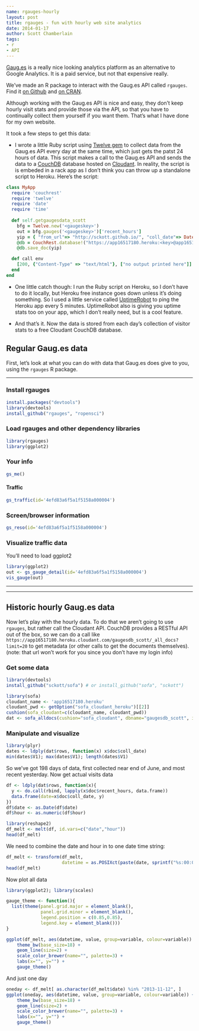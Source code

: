 ```yaml
---
name: rgauges-hourly
layout: post
title: rgauges - fun with hourly web site analytics
date: 2014-01-17
author: Scott Chamberlain
tags:
- r
- API
---
```


[Gaug.es](http://get.gaug.es/) is a really nice looking analytics platform as an alternative to Google Analytics. It is a paid service, but not that expensive really. 

We've made an R package to interact with the Gaug.es API called `rgauges`. Find it [on Github](https://github.com/ropensci/rgauges) and [on CRAN](http://cran.r-project.org/web/packages/rgauges/index.html).

Although working with the Gaug.es API is nice and easy, they don't keep hourly visit stats and provide those via the API, so that you have to continually collect them yourself if you want them. That's what I have done for my own website. 

It took a few steps to get this data:

* I wrote a little Ruby script using [Twelve gem](http://rubygems.org/gems/twelve) to collect data from the Gaug.es API every day at the same time, which just gets the patst 24 hours of data. This script makes a call to the Gaug.es API and sends the data to a [CouchDB](http://couchdb.apache.org/) database hosted on [Cloudant](https://cloudant.com/). In reality, the script is is embeded in a rack app as I don't think you can throw up a standalone script to Heroku. Here's the script:

```ruby
class MyApp
  require 'couchrest'
  require 'twelve'
  require 'date'
  require 'time'
  
  def self.getgaugesdata_scott
    bfg = Twelve.new('<gaugeskey>')
    out = bfg.gauges('<gaugeskey>')['recent_hours']
    yip = { "from_url"=> "http://sckott.github.io/", "coll_date"=> Date.today.to_s, "coll_time"=> Time.now.utc.localtime.to_s, "recent_hours"=> out }
    @db = CouchRest.database!("https://app16517180.heroku:<key>@app16517180.heroku.cloudant.com/gaugesdb_scott")
    @db.save_doc(yip)

  def call env
    [200, {"Content-Type" => "text/html"}, ["no output printed here"]] 
  end
end
```

* One little catch though: I run the Ruby script on Heroku, so I don't have to do it locally, but Heroku free instance goes down unless it's doing something. So I used a little service called [UptimeRobot](http://uptimerobot.com/) to ping the Heroku app every 5 minutes. UptimeRobot also is giving you uptime stats too on your app, which I don't really need, but is a cool feature. 

* And that's it. Now the data is stored from each day's collection of visitor stats to a free Cloudant CouchDB database. 

## Regular Gaug.es data

First, let's look at what you can do with data that Gaug.es does give to you, using the `rgauges` R package.

********************

### Install rgauges

```r
install.packages("devtools")
library(devtools)
install_github("rgauges", "ropensci")
```

### Load rgauges and other dependency libraries

```r
library(rgauges)
library(ggplot2)
```

### Your info

```r
gs_me()
```

#### Traffic

```r
gs_traffic(id='4efd83a6f5a1f5158a000004')
```

### Screen/browser information

```r
gs_reso(id='4efd83a6f5a1f5158a000004')
```

### Visualize traffic data

You'll need to load ggplot2 

```r
library(ggplot2)
out <- gs_gauge_detail(id='4efd83a6f5a1f5158a000004')
vis_gauge(out)
```

********************
********************

## Historic hourly Gaug.es data

Now let's play with the hourly data. To do that we aren't going to use `rgauges`, but rather call the Cloudant API. CouchDB provides a RESTful API out of the box, so we can do a call like `https://app16517180.heroku.cloudant.com/gaugesdb_scott/_all_docs?limit=20` to get metadata (or other calls to get the documents themselves). (note: that url won't work for you since you don't have my login info) 

### Get some data

```r
library(devtools)
install_github("sckott/sofa") # or install_github("sofa", "sckott")
```


```r
library(sofa)
cloudant_name <- 'app16517180.heroku'
cloudant_pwd <- getOption("sofa_cloudant_heroku")[[2]]
cushion(sofa_cloudant=c(cloudant_name, cloudant_pwd))
dat <- sofa_alldocs(cushion="sofa_cloudant", dbname="gaugesdb_scott", include_docs='true')
```

### Manipulate and visualize

```r
library(plyr)
dates <- ldply(dat$rows, function(x) x$doc$coll_date)
min(dates$V1); max(dates$V1); length(dates$V1)
```

So we've got 198 days of data, first collected near end of June, and most recent yesterday. Now get actual visits data

```r
df <- ldply(dat$rows, function(x){
  y <- do.call(rbind, lapply(x$doc$recent_hours, data.frame))
  data.frame(date=x$doc$coll_date, y)
})
df$date <- as.Date(df$date)
df$hour <- as.numeric(df$hour)

library(reshape2)
df_melt <- melt(df, id.vars=c("date","hour"))
head(df_melt)
```

We need to combine the date and hour in to one date time string:

```r
df_melt <- transform(df_melt, 
                     datetime = as.POSIXct(paste(date, sprintf("%s:00:00", hour))))
head(df_melt)
```

Now plot all data

```r
library(ggplot2); library(scales)

gauge_theme <- function(){
  list(theme(panel.grid.major = element_blank(),
             panel.grid.minor = element_blank(),
             legend.position = c(0.85,0.85),
             legend.key = element_blank()))
}

ggplot(df_melt, aes(datetime, value, group=variable, colour=variable)) +
    theme_bw(base_size=18) + 
    geom_line(size=2) +
    scale_color_brewer(name="", palette=3) +
    labs(x="", y="") +
    gauge_theme()
```

And just one day

```r
oneday <- df_melt[ as.character(df_melt$date) %in% "2013-11-12", ]
ggplot(oneday, aes(datetime, value, group=variable, colour=variable)) +
    theme_bw(base_size=18) + 
    geom_line(size=2) +
    scale_color_brewer(name="", palette=3) +
    labs(x="", y="") +
    gauge_theme()
```